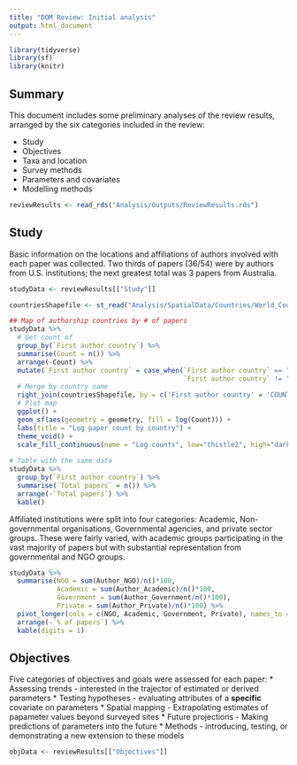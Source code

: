 ```yaml
---
title: "DOM Review: Initial analysis"
output: html_document
---
```


```r
library(tidyverse)
library(sf)
library(knitr)
```

## Summary
This document includes some preliminary analyses of the review results, arranged by the six categories included in the review:

* Study
* Objectives
* Taxa and location
* Survey methods
* Parameters and covariates
* Modelling methods

```r
reviewResults <- read_rds("Analysis/Outputs/ReviewResults.rds")
```

## Study 
Basic information on the locations and affiliations of authors involved with each paper was collected. Two thirds of papers (36/54) were by authors from U.S. institutions; the next greatest total was 3 papers from Australia.

```r
studyData <- reviewResults[["Study"]]
```


```r
countriesShapefile <- st_read("Analysis/SpatialData/Countries/World_Countries__Generalized_.shp")

## Map of authorship countries by # of papers
studyData %>%
  # Get count of 
  group_by(`First author country`) %>%
  summarise(Count = n()) %>%
  arrange(-Count) %>% 
  mutate(`First author country` = case_when(`First author country` == "United States of America" ~ "United States",
                                            `First author country` != "United States of America" ~ `First author country`)) %>%
  # Merge by country name
  right_join(countriesShapefile, by = c('First author country' = 'COUNTRY')) %>%
  # Plot map
  ggplot() +
  geom_sf(aes(geometry = geometry, fill = log(Count))) +
  labs(title = "Log paper count by country") +
  theme_void() + 
  scale_fill_continuous(name = "Log counts", low="thistle2", high="darkred",na.value="white")
  
# Table with the same data
studyData %>%
  group_by(`First author country`) %>%
  summarise(`Total papers` = n()) %>%
  arrange(-`Total papers`) %>%
  kable()
```

Affiliated institutions were split into four categories: Academic, Non-governmental organisations, Governmental agencies, and private sector groups. These were fairly varied, with academic groups participating in the vast majority of papers but with substantial representation from governmental and NGO groups.

```r
studyData %>%
  summarise(NGO = sum(Author_NGO)/n()*100,
            Academic = sum(Author_Academic)/n()*100,
            Government = sum(Author_Government/n()*100),
            Private = sum(Author_Private)/n()*100) %>% 
  pivot_longer(cols = c(NGO, Academic, Government, Private), names_to = 'Affiliation', values_to = "% of papers") %>%
  arrange(-`% of papers`) %>%
  kable(digits = 1)
```


## Objectives
Five categories of objectives and goals were assessed for each paper:
* Assessing trends - interested in the trajector of estimated or derived parameters
* Testing hypotheses - evaluating attributes of a **specific** covariate on parameters
* Spatial mapping - Extrapolating estimates of papameter values beyond surveyed sites
* Future projections - Making predictions of parameters into the future
* Methods - introducing, testing, or demonstrating a new extension to these models

```r
objData <- reviewResults[["Objectives"]]
```




```r


```


```r

```


```r

```


```r

```















